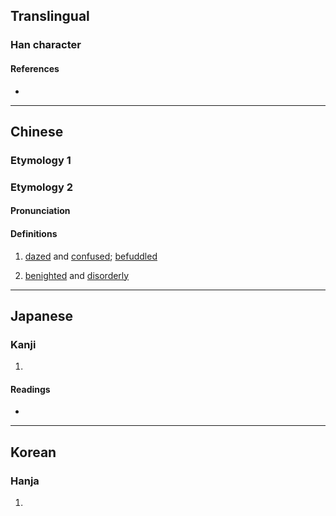 {{character info}}
==Translingual==

===Han character===
{{Han char|rn=85|rad=水|as=09|sn=12|four=37164|canj=ERPA|ids=⿰氵昬}}

====References====
* {{Han ref|kx=0637.250|dkj=17854|dj=1044.190|hdz=31690.020|uh=6E63|ud=28259|bh=B543|bd=46403}}

----

==Chinese==
{{zh-forms|alt=㬆}}

===Etymology 1===
{{zh-see|閔|a}}

===Etymology 2===

====Pronunciation====
{{zh-pron
|m=hūn
|c=fan1
|ma=
|cat=a
}}

====Definitions====
{{zh-hanzi}}

# [[dazed]] and [[confused]]; [[befuddled]]
# {{lb|zh|formal}} [[benighted]] and [[disorderly]]

----

==Japanese==

===Kanji===
{{ja-kanji|grade=|rs=水09}}

# {{rfdef|ja|sort=水09}}

====Readings====
* {{ja-readings|on=[[びん]] (bin), [[みん]] (min), [[べん]] (ben), [[めん]] (men)|kun=}}

----

==Korean==

===Hanja===
{{ko-hanja|hangeul=민|eumhun=|rv=min|mr=min|y=min}}

# {{rfdef|ko|sort=水09}}